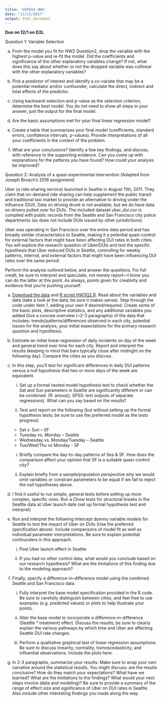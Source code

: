 ```yaml
---
title: 'USP654 HW3'
date: "11/13/2017"
output: html_document
---
```


**Due on 12/1 on D2L**

Question 1: Variable Selection

a. From the model you fit for HW2 Question2, drop the variable with the highest p-value and re-fit the model. Did the coefficients and significance of the other explanatory variables change? If not, what does this say about whether or not the dropped variable was collinear with the other explanatory variables?

b. Pick a predictor of interest and identify a co-variate that may be a potential mediator and/or confounder, calculate the direct, indirect and total effects of the predictor.

c. Using backward-selection and p-value as the selection criterion, determine the best model. You do not need to show all steps in your answer, 
just the output for the final model.

d. Are the basic assumptions met for your final linear regression model?

e. Create a table that summarizes your final model (coefficients, standard errors, confidence intervals, p-values). Provide interpretations of all your coefficients in the context of the problem.

f. What are your conclusions? Identify a few key findings, and discuss, with reference to the supporting evidence. Can you come up with  explanations for the patterns you have found? How could your analysis be improved?


Question 2: Analysis of a quasi-experimental intervention (Adapted from Joseph Broach's 2016 assignment)

Uber (a ride-sharing service) launched in Seattle in August 11th, 2011. They claim that on-demand ride sharing can help supplement the public transit and traditional taxi market to provide an alternative to driving under the influence (DUI). Data on driving drunk is not available, but we do have data on drivers pulled over for DUIs. The included dataset uber_dui.csv is compiled with public records from the Seattle and San Francisco city police departments (so does not include DUIs issued by other jurisdictions). 

Uber was operating in San Francisco over the entire data period and has broadly similar characteristics to Seattle, making it a potential quasi-control for external factors that might have been affecting DUI rates in both cities. You will explore the research question of Uber/DUIs and test the specific hypothesis that Uber reduced DUIs in Seattle, controlling for weekly patterns, internal, and external factors that might have been influencing DUI rates over the same period.

Perform the analysis outlined below, and answer the questions. For full credit, be sure to interpret and speculate, not merely report—I know you can do the latter at this point. As always, points given for creativity and evidence that you’re pushing yourself.

a.	[Download the data](uber_dui.csv) and [R script HW3Q2.R](HW3Q2.R). Read about the variables and data (take a look at the data; be sure it makes sense). Step through the code under item 1, adding your own if desired/required. Create some of the basic plots, descriptive statistics, and any additional variables you added Give a concise overview (~2-3 paragraphs) of the data that includes: trends/patterns/differences observed in each city, potential issues for the analysis, your initial expectations for the primary research question and hypothesis.

b.	Estimate an initial linear regression of daily incidents on day of the week and general trend over time for each city. Report and interpret the results (keeping in mind that bars typically close after midnight on the following day). Compare the cities as you discuss. 

c. In this step, you’ll test for significant differences in daily DUI patterns versus a null hypothesis that two or more days of the week are equivalent.
  
    i. Set up a formal nested model hypothesis test to check whether the Sat and Sun parameters in Seattle are significantly different or can be combined. (R: anova(), SPSS: test outputs of separate regressions). What can you say based on the results?
      
    i. Test and report on the following (but without setting up the formal hypothesis tests; be sure to use the preferred model as the tests progress)
      
    -	Sat v. Sun – SF
    -	Tuesday vs. Monday – Seattle
    -	Wednesday vs. Monday/Tuesday – Seattle
    -	Tue/Wed/Thu vs Monday - SF
      
    i. Briefly compare the day-to-day patterns of Sea & SF. How does the comparison affect your opinion that SF is a suitable quasi-control city?
      
    i. Explain briefly from a sample/population perspective why we would omit variables or constrain parameters to be equal if we fail to reject the null hypotheses above.

d. I find it useful to run simple, general tests before setting up more complex, specific ones. Run a Chow tests for structural breaks in the Seattle data at Uber launch date (set up formal hypothesis test and interpret)

e. Run and interpret the following intercept dummy variable models for Seattle to test the impact of Uber on DUIs (Use the preferred specification above). Include comparisons of model fit as well as individual parameter interpretations. Be sure to explain potential confounders in this approach.

    i. Post Uber launch effect in Seattle
    
    i. If you had no other control data, what would you conclude based on our research hypothesis? What are the limitations of this finding due to the modeling approach?
  
f.	Finally, specify a difference-in-difference model using the combined Seattle and San Francisco data.
    i. Fully interpret the base model specification provided in the R code. Be sure to carefully distinguish between cities, and feel free to use examples (e.g. predicted values) or plots to help illustrate your points. 
    
    i. Alter the base model to incorporate a difference-in-difference (Seattle * treatment) effect. Discuss the results; be sure to clearly explain the various pathways by which time and Uber are affecting Seattle DUI rate changes.
    
    i. Perform a qualitative graphical test of linear regression assumptions. Be sure to discuss linearity, normality, homoscedasticity, and influential observations. Include the plots here.

g.	In 2-3 paragraphs, summarize your results. Make sure to wrap your own narrative around the statistical results. You might discuss: are the results conclusive? How do they match your expectations? What have we learned? What are the limitations to the findings? What would your next steps involve (data and modeling)? Be sure to provide a summary of the range of effect size and significance of Uber on DUI rates in Seattle. Also include other interesting findings you made along the way.
